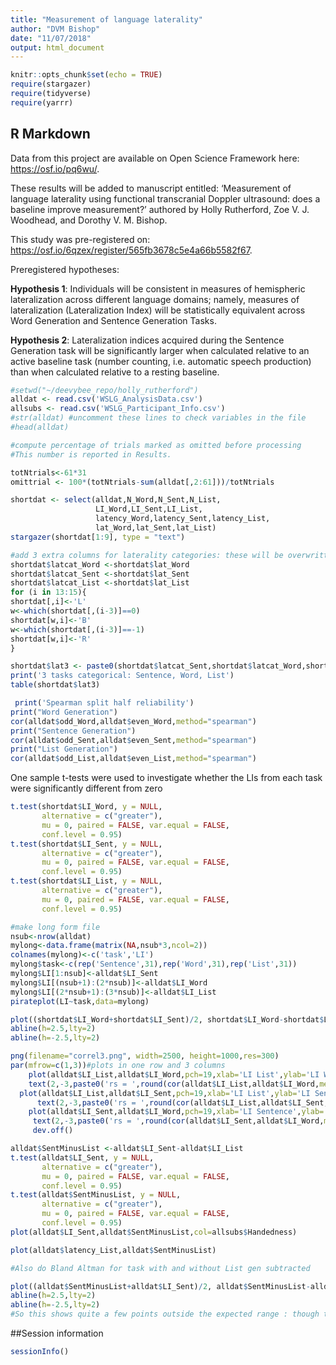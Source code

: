 ```yaml
---
title: "Measurement of language laterality"
author: "DVM Bishop"
date: "11/07/2018"
output: html_document
---
```


```r
knitr::opts_chunk$set(echo = TRUE)
require(stargazer)
require(tidyverse)
require(yarrr)
```

## R Markdown

Data from this project are available on Open Science Framework here: <https://osf.io/pq6wu/>.

These results will be added to manuscript entitled: 'Measurement of language laterality using functional transcranial Doppler ultrasound: does a baseline improve measurement?' authored by Holly Rutherford, Zoe V. J. Woodhead, and Dorothy V. M. Bishop.

This study was pre-registered on: <https://osf.io/6qzex/register/565fb3678c5e4a66b5582f67>.

Preregistered hypotheses:

**Hypothesis 1**: Individuals will be consistent in measures of hemispheric lateralization across different language domains; namely, measures of lateralization (Lateralization Index) will be statistically equivalent across Word Generation and Sentence Generation Tasks.

**Hypothesis 2**: Lateralization indices acquired during the Sentence Generation task will be significantly larger when calculated relative to an active baseline task (number counting, i.e. automatic speech production) than when calculated relative to a resting baseline.


```r
#setwd("~/deevybee_repo/holly_rutherford")
alldat <- read.csv('WSLG_AnalysisData.csv')
allsubs <- read.csv('WSLG_Participant_Info.csv')
#str(alldat) #uncomment these lines to check variables in the file
#head(alldat)

#compute percentage of trials marked as omitted before processing
#This number is reported in Results.

totNtrials<-61*31
omittrial <- 100*(totNtrials-sum(alldat[,2:61]))/totNtrials 

```

```r
shortdat <- select(alldat,N_Word,N_Sent,N_List,
                   LI_Word,LI_Sent,LI_List,
                   latency_Word,latency_Sent,latency_List,
                   lat_Word,lat_Sent,lat_List)
stargazer(shortdat[1:9], type = "text")

#add 3 extra columns for laterality categories: these will be overwritten
shortdat$latcat_Word <-shortdat$lat_Word
shortdat$latcat_Sent <-shortdat$lat_Sent
shortdat$latcat_List <-shortdat$lat_List
for (i in 13:15){
shortdat[,i]<-'L'
w<-which(shortdat[,(i-3)]==0)
shortdat[w,i]<-'B'
w<-which(shortdat[,(i-3)]==-1)
shortdat[w,i]<-'R'
}

shortdat$lat3 <- paste0(shortdat$latcat_Sent,shortdat$latcat_Word,shortdat$latcat_List)
print('3 tasks categorical: Sentence, Word, List')
table(shortdat$lat3)
```

```r
 print('Spearman split half reliability')
print("Word Generation")
cor(alldat$odd_Word,alldat$even_Word,method="spearman")
print("Sentence Generation")
cor(alldat$odd_Sent,alldat$even_Sent,method="spearman")
print("List Generation")
cor(alldat$odd_List,alldat$even_List,method="spearman")
```
One sample t-tests were used to investigate whether the LIs from each task were significantly different from zero 
```r
t.test(shortdat$LI_Word, y = NULL,
       alternative = c("greater"),
       mu = 0, paired = FALSE, var.equal = FALSE,
       conf.level = 0.95)
t.test(shortdat$LI_Sent, y = NULL,
       alternative = c("greater"),
       mu = 0, paired = FALSE, var.equal = FALSE,
       conf.level = 0.95)
t.test(shortdat$LI_List, y = NULL,
       alternative = c("greater"),
       mu = 0, paired = FALSE, var.equal = FALSE,
       conf.level = 0.95)
```

```r
#make long form file
nsub<-nrow(alldat)
mylong<-data.frame(matrix(NA,nsub*3,ncol=2))
colnames(mylong)<-c('task','LI')
mylong$task<-c(rep('Sentence',31),rep('Word',31),rep('List',31))
mylong$LI[1:nsub]<-alldat$LI_Sent
mylong$LI[(nsub+1):(2*nsub)]<-alldat$LI_Word
mylong$LI[(2*nsub+1):(3*nsub)]<-alldat$LI_List
pirateplot(LI~task,data=mylong)
```

```r
plot((shortdat$LI_Word+shortdat$LI_Sent)/2, shortdat$LI_Word-shortdat$LI_Sent, main="Bland-Altman Plot",xlab='Mean LI',ylab='Difference in LI')
abline(h=2.5,lty=2)
abline(h=-2.5,lty=2)

```

```r
png(filename="correl3.png", width=2500, height=1000,res=300)
par(mfrow=c(1,3))#plots in one row and 3 columns
    plot(alldat$LI_List,alldat$LI_Word,pch=19,xlab='LI List',ylab='LI Word',xlim=c(-6,8),ylim=c(-4,8))
    text(2,-3,paste0('rs = ',round(cor(alldat$LI_List,alldat$LI_Word,method="spearman"),3)))
  plot(alldat$LI_List,alldat$LI_Sent,pch=19,xlab='LI List',ylab='LI Sentence',xlim=c(-6,8),ylim=c(-4,8))
      text(2,-3,paste0('rs = ',round(cor(alldat$LI_List,alldat$LI_Sent,method="spearman"),3)))
    plot(alldat$LI_Sent,alldat$LI_Word,pch=19,xlab='LI Sentence',ylab='LI Word',xlim=c(-6,8),ylim=c(-4,8))
     text(2,-3,paste0('rs = ',round(cor(alldat$LI_Sent,alldat$LI_Word,method="spearman"),3)))
     dev.off()
```

```r
alldat$SentMinusList <-alldat$LI_Sent-alldat$LI_List
t.test(alldat$LI_Sent, y = NULL,
       alternative = c("greater"),
       mu = 0, paired = FALSE, var.equal = FALSE,
       conf.level = 0.95)
t.test(alldat$SentMinusList, y = NULL,
       alternative = c("greater"),
       mu = 0, paired = FALSE, var.equal = FALSE,
       conf.level = 0.95)
plot(alldat$LI_Sent,alldat$SentMinusList,col=allsubs$Handedness)

plot(alldat$latency_List,alldat$SentMinusList)
```

```r
#Also do Bland Altman for task with and without List gen subtracted

plot((alldat$SentMinusList+alldat$LI_Sent)/2, alldat$SentMinusList-alldat$LI_Sent, main="Bland-Altman Plot: with and without List subtracted",xlab='Mean LI',ylab='Difference in LI')
abline(h=2.5,lty=2)
abline(h=-2.5,lty=2)
#So this shows quite a few points outside the expected range : though that range was based on WG, so not sure if appropriate?

```
##Session information
```r
sessionInfo()
```